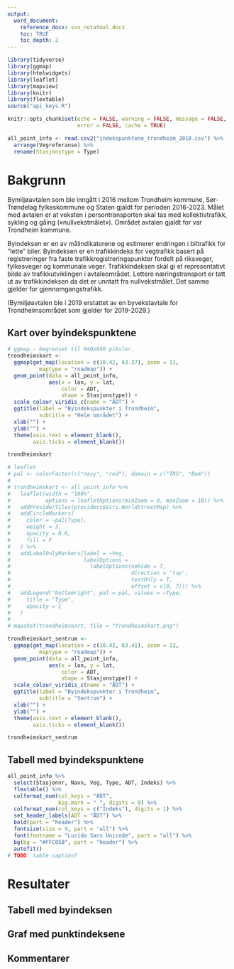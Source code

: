 ```yaml
---
output: 
  word_document:
    reference_docx: svv_notatmal.docx
    toc: TRUE
    toc_depth: 2
---
```


```r
library(tidyverse)
library(ggmap)
library(htmlwidgets)
library(leaflet)
library(mapview)
library(knitr)
library(flextable)
source("api_keys.R")
```

```r
knitr::opts_chunk$set(echo = FALSE, warning = FALSE, message = FALSE,
                      error = FALSE, cache = TRUE)
```


```r
all_point_info <- read.csv2("indekspunktene_trondheim_2018.csv") %>% 
  arrange(Vegreferanse) %>% 
  rename(Stasjonstype = Type)
```


# Bakgrunn

Bymiljøavtalen som ble inngått i 2016 mellom Trondheim kommune, Sør-Trøndelag fylkeskommune og Staten gjaldt for perioden 2016-2023. Målet med avtalen er at veksten i persontransporten skal tas med kollektivtrafikk, sykling og gåing («nullvekstmålet»). Området avtalen gjaldt for var Trondheim kommune.

Byindeksen er en av målindikatorene og estimerer endringen i biltrafikk for "lette" biler. Byindeksen er en trafikkindeks for vegtrafikk basert på registreringer fra faste trafikkregistreringspunkter fordelt på riksveger, fylkesveger og kommunale veger. Trafikkindeksen skal gi et representativt bilde av trafikkutviklingen i avtaleområdet. Lettere næringstransport er
tatt ut av trafikkindeksen da det er unntatt fra nullvekstmålet. Det samme gjelder for gjennomgangstrafikk.

(Bymiljøavtalen ble i 2019 erstattet av en byvekstavtale for Trondheimsområdet som gjelder for 2019-2029.)


## Kart over byindekspunktene
```r
# ggmap - begrenset til 640x640 piksler.
trondheimskart <-
  ggmap(get_map(location = c(10.42, 63.37), zoom = 11,
          maptype = "roadmap")) +
  geom_point(data = all_point_info,
             aes(x = lon, y = lat, 
                 color = ADT,
                 shape = Stasjonstype)) +
  scale_colour_viridis_c(name = "ÅDT") +
  ggtitle(label = "Byindekspunkter i Trondheim", 
          subtitle = "Hele området") +
  xlab("") +
  ylab("") +
  theme(axis.text = element_blank(),
        axis.ticks = element_blank())

trondheimskart

# leaflet
# pal <- colorFactor(c("navy", "red"), domain = c("TRS", "Bom"))
# 
# trondheimskart <- all_point_info %>% 
#   leaflet(width = "100%",
#           options = leafletOptions(minZoom = 0, maxZoom = 18)) %>% 
#   addProviderTiles(providers$Esri.WorldStreetMap) %>% 
#   addCircleMarkers(
#     color = ~pal(Type),
#     weight = 3,
#     opacity = 0.6,
#     fill = F
#   ) %>% 
#   addLabelOnlyMarkers(label = ~Veg,
#                       labelOptions = 
#                         labelOptions(noHide = T, 
#                                      direction = 'top', 
#                                      textOnly = T,
#                                      offset = c(0, 7))) %>% 
#   addLegend("bottomright", pal = pal, values = ~Type,
#     title = "Type",
#     opacity = 1
#   )
# 
# mapshot(trondheimskart, file = "trondheimskart.png")

```


```r
trondheimskart_sentrum <-
  ggmap(get_map(location = c(10.42, 63.41), zoom = 12,
          maptype = "roadmap")) +
  geom_point(data = all_point_info,
             aes(x = lon, y = lat, 
                 color = ADT,
                 shape = Stasjonstype)) +
  scale_colour_viridis_c(name = "ÅDT") +
  ggtitle(label = "Byindekspunkter i Trondheim", 
          subtitle = "Sentrum") +
  xlab("") +
  ylab("") +
  theme(axis.text = element_blank(),
        axis.ticks = element_blank())

trondheimskart_sentrum
```



## Tabell med byindekspunktene
```r
all_point_info %>% 
  select(Stasjonnr, Navn, Veg, Type, ADT, Indeks) %>% 
  flextable() %>% 
  colformat_num(col_keys = "ADT", 
                big.mark = " ", digits = 0) %>%
  colformat_num(col_keys = c("Indeks"), digits = 1) %>%
  set_header_labels(ADT = "ÅDT") %>% 
  bold(part = "header") %>% 
  fontsize(size = 9, part = "all") %>% 
  font(fontname = "Lucida Sans Unicode", part = "all") %>% 
  bg(bg = "#FFC05B", part = "header") %>% 
  autofit()
# TODO: table caption?
```


# Resultater

## Tabell med byindeksen

## Graf med punktindeksene

## Kommentarer